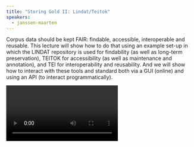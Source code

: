 ```yaml
---
title: "Storing Gold II: Lindat/Teitok"
speakers:
  - janssen-maarten
---
```

Corpus data should be kept FAIR: findable, accessible, interoperable and reusable. This lecture will show how to do that using an example set-up in which the LINDAT repository is used for findability (as well as long-term preservation), TEITOK for accessibility (as well as maintenance and annotation), and TEI for interoperability and reusability. And we will show how to interact with these tools and standard both via a GUI (online) and using an API (to interact programmatically).

<Video provider="youtube" id="1mAw1OhHmds">
  Storing Gold II: Lindat/Teitok
</Video>

<Speakers>
  <Speaker speaker="janssen-maarten" />
</Speakers>

